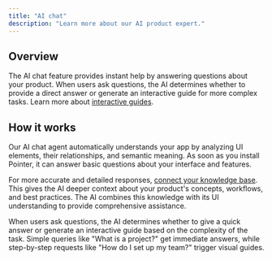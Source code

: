 ```yaml
---
title: "AI chat"
description: "Learn more about our AI product expert."
---
```


## Overview

The AI chat feature provides instant help by answering questions about your product. When users ask questions, the AI determines whether to provide a direct answer or generate an interactive guide for more complex tasks. Learn more about [interactive guides](https://docs.pointer.so/widget/guides).&#x20;

## How it works

Our AI chat agent automatically understands your app by analyzing UI elements, their relationships, and semantic meaning. As soon as you install Pointer, it can answer basic questions about your interface and features.

For more accurate and detailed responses, [connect your knowledge base](https://docs.pointer.so/knowledge/integrations). This gives the AI deeper context about your product's concepts, workflows, and best practices. The AI combines this knowledge with its UI understanding to provide comprehensive assistance.

When users ask questions, the AI determines whether to give a quick answer or generate an interactive guide based on the complexity of the task. Simple queries like "What is a project?" get immediate answers, while step-by-step requests like "How do I set up my team?" trigger visual guides.
